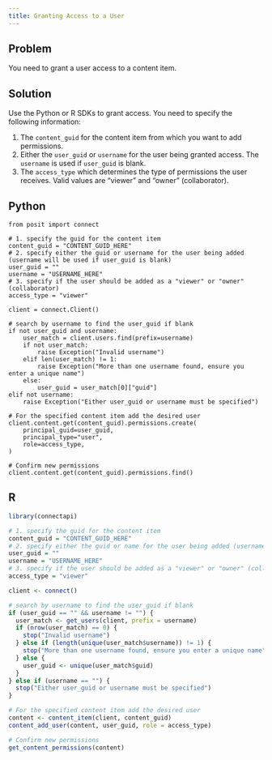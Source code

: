 ```yaml
---
title: Granting Access to a User
---
```


## Problem

You need to grant a user access to a content item.

## Solution

Use the Python or R SDKs to grant access. You need to specify the following information:

1. The `content_guid` for the content item from which you want to add permissions.
2. Either the `user_guid` or `username` for the user being granted access. The `username` is used if `user_guid` is blank.
3. The `access_type` which determines the type of permissions the user receives. Valid values are "viewer" and "owner" (collaborator).

:::{.panel-tabset group="language"}

## Python

```.python
from posit import connect

# 1. specify the guid for the content item
content_guid = "CONTENT_GUID_HERE"
# 2. specify either the guid or username for the user being added (username will be used if user_guid is blank)
user_guid = ""
username = "USERNAME_HERE"
# 3. specify if the user should be added as a "viewer" or "owner" (collaborator)
access_type = "viewer"

client = connect.Client()

# search by username to find the user_guid if blank
if not user_guid and username:
    user_match = client.users.find(prefix=username)
    if not user_match:
        raise Exception("Invalid username")
    elif len(user_match) != 1:
        raise Exception("More than one username found, ensure you enter a unique name")
    else:
        user_guid = user_match[0]["guid"]
elif not username:
    raise Exception("Either user_guid or username must be specified")

# For the specified content item add the desired user
client.content.get(content_guid).permissions.create(
    principal_guid=user_guid,
    principal_type="user",
    role=access_type,
)

# Confirm new permissions
client.content.get(content_guid).permissions.find()
```

## R

```.r
library(connectapi)

# 1. specify the guid for the content item
content_guid = "CONTENT_GUID_HERE"
# 2. specify either the guid or name for the user being added (username will be used if user_guid is blank)
user_guid = ""
username = "USERNAME_HERE"
# 3. specify if the user should be added as a "viewer" or "owner" (collaborator)
access_type = "viewer"

client <- connect()

# search by username to find the user_guid if blank
if (user_guid == "" && username != "") {
  user_match <- get_users(client, prefix = username)
  if (nrow(user_match) == 0) {
    stop("Invalid username")
  } else if (length(unique(user_match$username)) != 1) {
    stop("More than one username found, ensure you enter a unique name")
  } else {
    user_guid <- unique(user_match$guid)
  }
} else if (username == "") {
  stop("Either user_guid or username must be specified")
}

# For the specified content item add the desired user
content <- content_item(client, content_guid)
content_add_user(content, user_guid, role = access_type)

# Confirm new permissions
get_content_permissions(content)
```

:::
